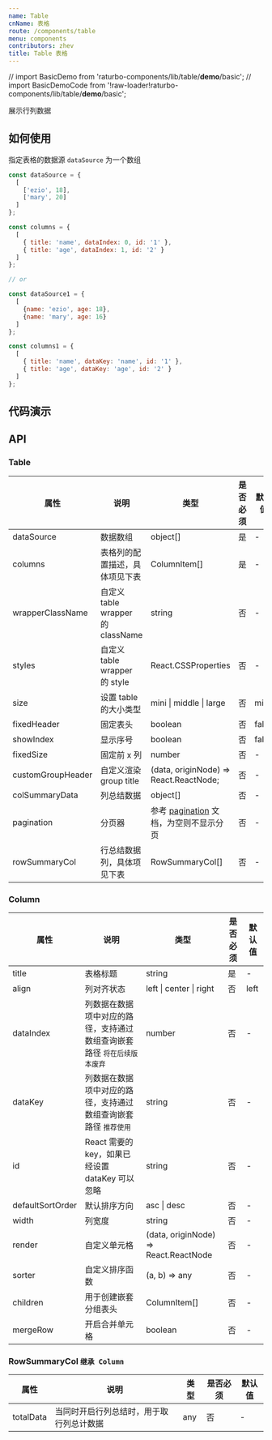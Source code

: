 ```yaml
---
name: Table
cnName: 表格
route: /components/table
menu: components
contributors: zhev
title: Table 表格
---
```


// import BasicDemo from 'raturbo-components/lib/table/__demo__/basic';
// import BasicDemoCode from '!raw-loader!raturbo-components/lib/table/__demo__/basic';

展示行列数据

## 如何使用

指定表格的数据源 `dataSource` 为一个数组
```javascript
const dataSource = {
  [
    ['ezio', 18],
    ['mary', 20]
  ]
};

const columns = {
  [
    { title: 'name', dataIndex: 0, id: '1' },
    { title: 'age', dataIndex: 1, id: '2' }
  ]
};

// or

const dataSource1 = {
  [
    {name: 'ezio', age: 18},
    {name: 'mary', age: 16}
  ]
};

const columns1 = {
  [
    { title: 'name', dataKey: 'name', id: '1' },
    { title: 'age', dataKey: 'age', id: '2' }
  ]
};
```

## 代码演示
<!-- 
<CodeBox code={BasicDemoCode} title="基本使用" description="简单的表格，使用 dataIndex 读取数据">
  <BasicDemo></BasicDemo>
</CodeBox> -->

<CodeBox code={DataKeyCode} title="基本使用" description="简单的表格，使用 dataKey 读取数据">
  <DataKey></DataKey>
</CodeBox>

<CodeBox code={SortCode} title="排序" description="对某列进行排序，通过指定列的 `sorter` 函数即可启动排序按钮， 
`sorter: function(rowA, rowB) { ... }`， rowA、rowB 为比较的两个行数据，使用 `defaultSortOrder` 属性，设置列的默认排序顺序。">
  <Sort></Sort>
</CodeBox>

<CodeBox code={SortCode} title="表格大小" description="通过控制 `size` 入参调整 table 大小">
  <Size></Size>
</CodeBox>

<CodeBox code={HaveIndexCode} title="显示序号" description="传入 `showIndex` 以显示序号">
  <HaveIndex></HaveIndex>
</CodeBox>

<CodeBox code={PaginationCode} title="数据分页" description="表格的分页设置。">
  <Pagination></Pagination>
</CodeBox>

<CodeBox code={FixedCode} title="固定列" description="对于列数很多的数据，可以固定前后的列，横向滚动查看其它数据，通过设置 `fixedSize` 控制">
  <Fixed></Fixed>
</CodeBox>

<CodeBox code={FixedHeaderCode} title="固定表头" description="方便一页内展示大量数据。">
  <FixedHeader></FixedHeader>
</CodeBox>

<CodeBox code={FixedAllCode} title="固定表头与列" description="方便一页内展示大量数据。建议容器的高度尽量大于表格高度">
  <FixedAll></FixedAll>
</CodeBox>

<CodeBox code={GroupCode} title="表头分组" description="`columns[n]` 可以内嵌 `children`，以渲染分组表头。">
  <Group></Group>
</CodeBox>

<CodeBox code={SummaryCode} title="总结栏" description="通过设置 `colSummaryData` 设置列总结数据，通过 `rowSummaryCol` 配置额外行总结">
  <Summary></Summary>
</CodeBox>

<CodeBox code={MergeCode} title="列单元格合并" description="通过设置 `mergeRow` 设置列单元格合并">
  <Merge></Merge>
</CodeBox>

<CodeBox code={CustomCellCode} title="自定义单元格" description="设置 `column.render` 渲染自定义单元格，通过 `data.cellType` 区分表头与数据单元格，`customGroupHeader` 用于渲染所有表头分组 group title">
  <CustomCell></CustomCell>
</CodeBox>

## API

### Table

| 属性 | 说明 | 类型 | 是否必须 | 默认值 |
| --- | ---- | --- | ------ | ------ |
| dataSource | 数据数组 | object[] | 是 | - |
| columns | 表格列的配置描述，具体项见下表 | ColumnItem[] | 是 | - |
| wrapperClassName | 自定义 table wrapper 的 className | string | 否 | - |
| styles | 自定义 table wrapper 的 style | React.CSSProperties | 否 | - |
| size | 设置 table 的大小类型 | mini &#124; middle &#124; large | 否 | mini |
| fixedHeader | 固定表头 | boolean | 否 | false |
| showIndex | 显示序号 | boolean | 否 | false |
| fixedSize | 固定前 x 列 | number | 否 | - |
| customGroupHeader | 自定义渲染 group title | (data, originNode) => React.ReactNode; | 否 | - |
| colSummaryData | 列总结数据 | object[] | 否 | - |
| pagination | 分页器 | 参考 [pagination](/components/pagination) 文档，为空则不显示分页 | 否 | - |
| rowSummaryCol | 行总结数据列，具体项见下表 | RowSummaryCol[] | 否 | - |

### Column
| 属性 | 说明 | 类型 | 是否必须 | 默认值 |
| --- | ---- | --- | ------ | ------ |
| title | 表格标题 | string | 是 | - |
| align | 列对齐状态 | left &#124; center &#124; right | 否 | left |
| dataIndex | 列数据在数据项中对应的路径，支持通过数组查询嵌套路径 `将在后续版本废弃` | number | 否 | - |
| dataKey | 列数据在数据项中对应的路径，支持通过数组查询嵌套路径 `推荐使用` | string | 否 | - |
| id | React 需要的 key，如果已经设置 dataKey 可以忽略 | string | 否 | - |
| defaultSortOrder | 默认排序方向 | asc &#124; desc | 否 | - |
| width | 列宽度 | string | 否 | - |
| render | 自定义单元格 | (data, originNode) => React.ReactNode | 否 | - |
| sorter | 自定义排序函数 | (a, b) => any | 否 | - |
| children | 用于创建嵌套分组表头 | ColumnItem[] | 否 | - |
| mergeRow | 开启合并单元格 | boolean | 否 | - |

### RowSummaryCol `继承 Column`
| 属性 | 说明 | 类型 | 是否必须 | 默认值 |
| --- | ---- | --- | ------ | ------ |
| totalData | 当同时开启行列总结时，用于取行列总计数据 | any | 否 | - |